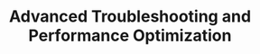 ---
title: "Advanced Troubleshooting and Performance Optimization"
description: "Debug common issues, optimize performance, tune database queries, and implement caching strategies for scale"
course: "complete-guide-zitadel"
section: "Advanced"
order: 21
publishedAt: 2025-07-10
isDraft: true
authors:
  - rawkode
---